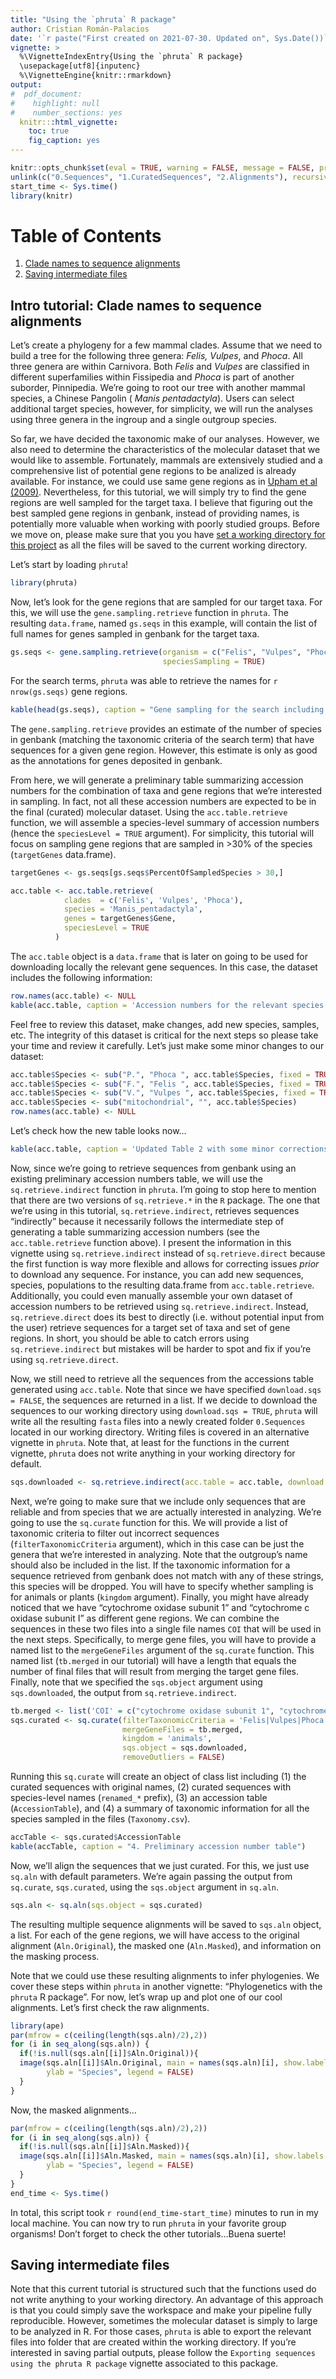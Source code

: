 ```yaml
---
title: "Using the `phruta` R package"
author: Cristian Román-Palacios
date: '`r paste("First created on 2021-07-30. Updated on", Sys.Date())`'
vignette: >
  %\VignetteIndexEntry{Using the `phruta` R package}
  \usepackage[utf8]{inputenc}
  %\VignetteEngine{knitr::rmarkdown}
output:
#  pdf_document:
#    highlight: null
#    number_sections: yes
  knitr:::html_vignette:
    toc: true
    fig_caption: yes
---
```


```r
knitr::opts_chunk$set(eval = TRUE, warning = FALSE, message = FALSE, progress = FALSE)
unlink(c("0.Sequences", "1.CuratedSequences", "2.Alignments"), recursive = TRUE)
start_time <- Sys.time()
library(knitr)
```


# Table of Contents

1.  [Clade names to sequence alignments](#paragraph1)
2.  [Saving intermediate files](#paragraph2)

## Intro tutorial: Clade names to sequence alignments <a name="paragraph1"></a>

Let's create a phylogeny for a few mammal clades. Assume that we need to build a tree for the following three genera: *Felis, Vulpes*, and *Phoca*. All three genera are within Carnivora. Both *Felis* and *Vulpes* are classified in different superfamilies within Fissipedia and *Phoca* is part of another suborder, Pinnipedia. We're going to root our tree with another mammal species, a Chinese Pangolin ( *Manis pentadactyla*). Users can select additional target species, however, for simplicity, we will run the analyses using three genera in the ingroup and a single outgroup species.

So far, we have decided the taxonomic make of our analyses. However, we also need to determine the characteristics of the molecular dataset that we would like to assemble. Fortunately, mammals are extensively studied and a comprehensive list of potential gene regions to be analized is already available. For instance, we could use same gene regions as in [Upham et al (2009)](https://journals.plos.org/plosbiology/article?id=10.1371/journal.pbio.3000494#sec030). Nevertheless, for this tutorial, we will simply try to find the gene regions are well sampled for the target taxa. I believe that figuring out the best sampled gene regions in genbank, instead of providing names, is potentially more valuable when working with poorly studied groups. Before we move on, please make sure that you you have [set a working directory for this project](http://rfunction.com/archives/1001) as all the files will be saved to the current working directory.

Let's start by loading `phruta`!

```r
library(phruta)
```

Now, let's look for the gene regions that are sampled for our target taxa. For this, we will use the `gene.sampling.retrieve` function in `phruta`. The resulting `data.frame`, named `gs.seqs` in this example, will contain the list of full names for genes sampled in genbank for the target taxa.

```r
gs.seqs <- gene.sampling.retrieve(organism = c("Felis", "Vulpes", "Phoca", "Manis_pentadactyla"), 
                                  speciesSampling = TRUE)
```

For the search terms, `phruta` was able to retrieve the names for `r nrow(gs.seqs)` gene regions.

```r
kable(head(gs.seqs), caption = "Gene sampling for the search including the genera Felis, Vulpes, Phoca as the ingroup taxa. Manis pentadactyla was used as outgroup.")
```

The `gene.sampling.retrieve` provides an estimate of the number of species in genbank (matching the taxonomic criteria of the search term) that have sequences for a given gene region. However, this estimate is only as good as the annotations for genes deposited in genbank. 

From here, we will generate a preliminary table summarizing accession numbers for the combination of taxa and gene regions that we're interested in sampling. In fact, not all these accession numbers are expected to be in the final (curated) molecular dataset. Using the `acc.table.retrieve` function, we will assemble a species-level summary of accession numbers (hence the `speciesLevel = TRUE` argument). For simplicity, this tutorial will focus on sampling gene regions that are sampled in >30% of the species (`targetGenes` data.frame).

```r
targetGenes <- gs.seqs[gs.seqs$PercentOfSampledSpecies > 30,]

acc.table <- acc.table.retrieve(
            clades  = c('Felis', 'Vulpes', 'Phoca'),
            species = 'Manis_pentadactyla',
            genes = targetGenes$Gene,
            speciesLevel = TRUE
          )
```

The `acc.table` object is a `data.frame` that is later on going to be used for downloading locally the relevant gene sequences. In this case, the dataset includes the following information:

```r
row.names(acc.table) <- NULL
kable(acc.table, caption = 'Accession numbers for the relevant species and gene regions examined in this tutorial.')
```

Feel free to review this dataset, make changes, add new species, samples, etc. The integrity of this dataset is critical for the next steps so please take your time and review it carefully. Let's just make some minor changes to our dataset:

```r
acc.table$Species <- sub("P.", "Phoca ", acc.table$Species, fixed = TRUE)
acc.table$Species <- sub("F.", "Felis ", acc.table$Species, fixed = TRUE)
acc.table$Species <- sub("V.", "Vulpes ", acc.table$Species, fixed = TRUE)
acc.table$Species <- sub("mitochondrial", "", acc.table$Species)
row.names(acc.table) <- NULL
```

Let's check how the new table looks now...

```r
kable(acc.table, caption = 'Updated Table 2 with some minor corrections on species names. Other updates to this table include adding more sequences, using specific sequences (instead of the ones suggested by `phruta`).')
```

Now, since we're going to retrieve sequences from genbank using an existing preliminary accession numbers table, we will use the `sq.retrieve.indirect` function in `phruta`. I'm going to stop here to mention that there are two versions of `sq.retrieve.*` in the `R` package. The one that we're using in this tutorial, `sq.retrieve.indirect`, retrieves sequences "indirectly" because it necessarily follows the intermediate step of generating a table summarizing accession numbers (see the `acc.table.retrieve` function above). I present the information in this vignette using `sq.retrieve.indirect` instead of `sq.retrieve.direct` because the first function is way more flexible and allows for correcting issues *prior* to download any sequence. For instance, you can add new sequences, species, populations to the resulting data.frame from `acc.table.retrieve`. Additionally, you could even manually assemble your own dataset of accession numbers to be retrieved using `sq.retrieve.indirect`. Instead, `sq.retrieve.direct` does its best to directly (i.e. without potential input from the user) retrieve sequences for a target set of taxa and set of gene regions. In short, you should be able to catch errors using `sq.retrieve.indirect` but mistakes will be harder to spot and fix if you're using `sq.retrieve.direct`.

Now, we still need to retrieve all the sequences from the accessions table generated using `acc.table`. Note that since we have specified `download.sqs = FALSE`, the sequences are returned in a list. If we decide to download the sequences to our working directory using `download.sqs = TRUE`, `phruta` will write all the resulting `fasta` files into a newly created folder `0.Sequences` located in our working directory. Writing files is covered in an alternative vignette in `phruta`. Note that, at least for the functions in the current vignette, `phruta` does not write anything in your working directory for default.

```r
sqs.downloaded <- sq.retrieve.indirect(acc.table = acc.table, download.sqs = FALSE)
```


Next, we're going to make sure that we include only sequences that are reliable and from species that we are actually interested in analyzing. We're going to use the `sq.curate` function for this. We will provide a list of taxonomic criteria to filter out incorrect sequences (`filterTaxonomicCriteria` argument), which in this case can be just the genera that we're interested in analyzing. Note that the outgroup's name should also be included in the list. If the taxonomic information for a sequence retrieved from genbank does not match with any of these strings, this species will be dropped. You will have to specify whether sampling is for animals or plants (`kingdom` argument). Finally, you might have already noticed that we have "cytochrome oxidase subunit 1" and "cytochrome c oxidase subunit I" as different gene regions. We can combine the sequences in these two files into a single file names `COI` that will be used in the next steps. Specifically, to merge gene files, you will have to provide a named list to the `mergeGeneFiles` argument of the `sq.curate` function. This named list (`tb.merged` in our tutorial) will have a length that equals the number of final files that will result from merging the target gene files. Finally, note that we specified the `sqs.object` argument using `sqs.downloaded`, the output from `sq.retrieve.indirect`. 

```r
tb.merged <- list('COI' = c("cytochrome oxidase subunit 1", "cytochrome c oxidase subunit I"))
sqs.curated <- sq.curate(filterTaxonomicCriteria = 'Felis|Vulpes|Phoca|Manis',
                         mergeGeneFiles = tb.merged,
                         kingdom = 'animals', 
                         sqs.object = sqs.downloaded,
                         removeOutliers = FALSE)
```

Running this `sq.curate` will create an object of class list including (1) the curated sequences with original names, (2) curated sequences with species-level names (`renamed_*` prefix), (3) an accession table (`AccessionTable`), and (4) a summary of taxonomic information for all the species sampled in the files (`Taxonomy.csv`). 

```r
accTable <- sqs.curated$AccessionTable
kable(accTable, caption = "4. Preliminary accession number table")
```

Now, we'll align the sequences that we just curated. For this, we just use `sq.aln` with default parameters. We're again passing the output from `sq.curate`, `sqs.curated`, using the `sqs.object` argument in `sq.aln`.

```r
sqs.aln <- sq.aln(sqs.object = sqs.curated)
```

The resulting multiple sequence alignments will be saved to `sqs.aln` object, a list. For each of the gene regions, we will have access to the original alignment (`Aln.Original`), the masked one (`Aln.Masked`), and information on the masking process. 

Note that we could use these resulting alignments to infer phylogenies. We cover these steps within `phruta` in another vignette: "Phylogenetics with the `phruta` R package". For now, let's wrap up and plot one of our cool alignments. Let's first check the raw alignments.

```r
library(ape)
par(mfrow = c(ceiling(length(sqs.aln)/2),2))
for (i in seq_along(sqs.aln)) {
  if(!is.null(sqs.aln[[i]]$Aln.Original)){
  image(sqs.aln[[i]]$Aln.Original, main = names(sqs.aln)[i], show.labels = FALSE, xlab = "Position",
        ylab = "Species", legend = FALSE)
  }
}
```

Now, the masked alignments...

```r
par(mfrow = c(ceiling(length(sqs.aln)/2),2))
for (i in seq_along(sqs.aln)) {
  if(!is.null(sqs.aln[[i]]$Aln.Masked)){
  image(sqs.aln[[i]]$Aln.Masked, main = names(sqs.aln)[i], show.labels = FALSE, xlab = "Position",
        ylab = "Species", legend = FALSE)
  }
}
end_time <- Sys.time()
```


In total, this script took `r round(end_time-start_time)` minutes to run in my local machine. You can now try to run `phruta` in your favorite group organisms! Don't forget to check the other tutorials...Buena suerte! 


## Saving intermediate files <a name="paragraph2"></a>

Note that this current tutorial is structured such that the functions used do not write anything to your working directory. An advantage of this approach is that you could simply save the workspace and make your pipeline fully reproducible. However, sometimes the molecular dataset is simply to large to be analyzed in R. For those cases, `phruta` is able to export the relevant files into folder that are created within the working directory. If you're interested in saving partial outputs, please follow the `Exporting sequences using the phruta R package` vignette associated to this package.




